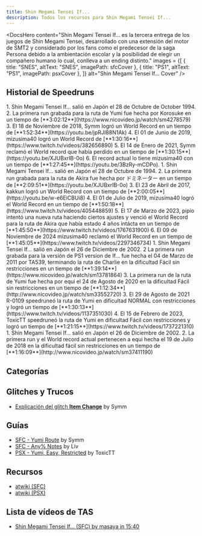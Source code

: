 ```yaml
---
title: Shin Megami Tensei If...
description: Todos los recursos para Shin Megami Tensei If...
---
```



<DocsHero 
    content="Shin Megami Tensei If... es la tercera entrega de los juegos de Shin Megami Tensei, desarrollado con una extensión del motor de SMT2 y considerado por los fans como el predecesor de la saga Persona debido a la ambientación escolar y la posibilidad de elegir un compañero humano lo cual, conlleva a un ending distinto."
    images = {[
        {
            title: "SNES",
            altText: "SNES",
            imagePath: sfcCover
        },
        {
            title: "PS1",
            altText: "PS1",
            imagePath: psxCover
        },
    ]}
    alt="Shin Megami Tensei If... Cover"
/>

<LinkCard title="Leaderboards" href="https://www.speedrun.com/smtif" description="Ver runs en Speedrun.com"/>

## Historial de Speedruns

<Tabs>
    <TabItem label="SNES - Yumi">
        <Steps>
            1. Shin Megami Tensei If... salió en Japón el 28 de Octubre de October 1994.
            2. La primera run grabada para la ruta de Yumi fue hecha por Korosuke en un tiempo de [**3:02:12**](https://www.nicovideo.jp/watch/sm4278579)
            3. El 18 de Noviembre de 2018, Symm logró un World Record en un tiempo de [**1:52:34**](https://youtu.be/jpRJI88N1Ak)
            4. El 01 de Junio de 2019, mizusima40 logró un World Record de [**1:30:16**](https://www.twitch.tv/videos/382656890)
            5. El 14 de Enero de 2021, Symm reclamó el World record que había perdido en un tiempo de [**1:30:15**](https://youtu.be/XJUBxrIB-0o)
            6. El record actual lo tiene mizusima40 con un tiempo de [**1:27:45**](https://youtu.be/3BzRy-mCDPo).
        </Steps>
    </TabItem>
    <TabItem label="SNES - Akira">
        <Steps>
            1. Shin Megami Tensei If... salió en Japón el 28 de Octubre de 1994.
            2. La primera run grabada para la ruta de Akira fue hecha por ドミネーター en un tiempo de [**2:09:51**](https://youtu.be/XJUBxrIB-0o)
            3. El 23 de Abril de 2017, kakkun logró un World Record con un tiempo de [**2:00:05**](https://youtu.be/w-e6EiCBUi8)
            4. El 01 de Julio de 2019, mizusima40 logró el World Record en un tiempo de [**1:50:18**](https://www.twitch.tv/videos/405448859)
            5. El 17 de Marzo de 2023, pipio intentó una nueva ruta haciendo ciertos ajustes y venció el World Record para la ruta de Akira que había estado 4 años intácta en un tiempo de [**1:45:50**](https://www.twitch.tv/videos/1767631900)
            6. El 09 de Noviembre de 2024 mizusima40 reclamó el World Record en un tiempo de [**1:45:05**](https://www.twitch.tv/videos/2297346734)
        </Steps>
    </TabItem>
    <TabItem label="PS1 - Yumi">
        <Steps>
            1. Shin Megami Tensei If... salió en Japón el  26 de Diciembre de 2002.
            2  La primera run grabada para la versión de PS1 version de If... fue hecha el 04 de Marzo de 2011 por TA539, terminando la ruta de Charlie en la dificultad Fácil sin restricciones en un tiempo de [**1:39:14**](https://www.nicovideo.jp/watch/sm13781864)
            3. La primera run de la ruta de Yumi fue hecha por equi el 24 de Agosto de 2020 en la dificultad Fácil sin restricciones en un tiempo de [**1:12:34**](http://www.nicovideo.jp/watch/sm33552720)
            3. El 29 de Agosto de 2021 R-0109 speedruneó la ruta de Yumi en dificultad NORMAL con restricciones y logró un tiempo de [**1:30:13**](https://www.twitch.tv/videos/1137351030)
            4. El 15 de Febrero de 2023, ToxicTT speedruneó la ruta de Yumi en dificultad Fácil con restricciones y logró un tiempo de [**1:21:15**](https://www.twitch.tv/videos/1737221310)
        </Steps>
    </TabItem>
    <TabItem label="PS1 - Akira">
        <Steps>
            1. Shin Megami Tensei If... salió en Japón el 26 de Diciembre de 2002.
            2. La primera run y el World record actual pertenecen a equi hecha el 19 de Julio de 2018 en la dificultad fácil sin restricciones en un tiempo de [**1:16:09**](http://www.nicovideo.jp/watch/sm37411190)
        </Steps>
    </TabItem>
</Tabs>

## Categorías

<CardGrid>
    <Card title="Yumi Route"></Card>
    <Card title="Reiko Route"></Card>
    <Card title="Charlie Route"></Card>
    <Card title="Akira Route"></Card>
    <Card title="All Partner"></Card>
    <Card title="Any%/Major Glitch"></Card>
</CardGrid>

## Glitches y Trucos
- [Explicación del glitch **Item Change**](https://youtu.be/_Qbltn0xQSY) by Symm

## Guías
- [SFC - Yumi Route](https://docs.google.com/document/d/1L65JojSDJbEiVVBQ-FSBxCJw0uMcRcVbv6jdEgUpGrE/edit) by Symm
- [SFC - Any% Notes](https://docs.google.com/document/d/1CbioFKZGBdRYKP7O6mt7lJsCZt7TyXhzPdGMviKx_xM/edit) by Liv
- [PSX - Yumi, Easy, Restricted](https://docs.google.com/document/d/19GLRO2Fk64HxYN07SOGizfyd5l7uZNiVjtObR--hO74/edit) by ToxicTT

## Recursos
- [atwiki (SFC)](https://w.atwiki.jp/shinmegamitenseiif/pages/16.html)
- [atwiki (PSX)](https://w.atwiki.jp/shinmegamitenseiif/pages/264.html)

## Lista de vídeos de TAS
- [Shin Megami Tensei If... (SFC) by masaya in 15:40](https://youtu.be/0apYerUf2Bg?si=vJSlI1Qk4LG29WTI)
